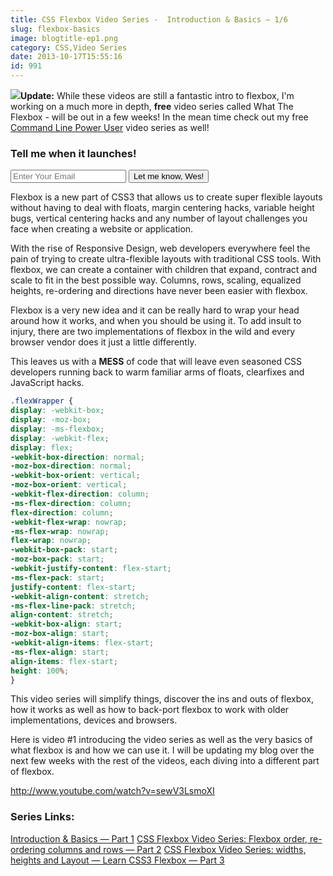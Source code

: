 ```yaml
---
title: CSS Flexbox Video Series -  Introduction & Basics — 1/6
slug: flexbox-basics
image: blogtitle-ep1.png
category: CSS,Video Series
date: 2013-10-17T15:55:16
id: 991
---
```


<img src="ss-2015-06-24-at-2.03.04-PM-300x201.png"  class="alignleft size-medium wp-image-3544" />**Update:** While these videos are still a fantastic intro to flexbox, I'm working on a much more in depth, **free** video series called What The Flexbox - will be out in a few weeks! In the mean time check out my free <a href="http://CommandLinePowerUser.com" target="_blank">Command Line Power User</a> video series as well!

<form class="sendy" action="http://bostype.com/sendy/subscribe" method="POST">
<h3>Tell me when it launches!</h3><input name="email" required="" type="email" placeholder="Enter Your Email" /><input name="list" type="hidden" value="Ct7zsQu3UIBOKuXcvE583Q" /><input name="boolean" type="hidden" value="true" />
<input type="submit" value="Let me know, Wes!" /></form>

Flexbox is a new part of CSS3 that allows us to create super flexible layouts without having to deal with floats, margin centering hacks, variable height bugs, vertical centering hacks and any number of layout challenges you face when creating a website or application.

With the rise of Responsive Design, web developers everywhere feel the pain of trying to create ultra-flexible layouts with traditional CSS tools. With flexbox, we can create a container with children that expand, contract and scale to fit in the best possible way. Columns, rows, scaling, equalized heights, re-ordering and directions have never been easier with flexbox.

Flexbox is a very new idea and it can be really hard to wrap your head around how it works, and when you should be using it. To add insult to injury, there are two implementations of flexbox in the wild and every browser vendor does it just a little differently.

This leaves us with a **MESS** of code that will leave even seasoned CSS developers running back to warm familiar arms of floats, clearfixes and JavaScript hacks.


```css
.flexWrapper {
display: -webkit-box;
display: -moz-box;
display: -ms-flexbox;
display: -webkit-flex;
display: flex;
-webkit-box-direction: normal;
-moz-box-direction: normal;
-webkit-box-orient: vertical;
-moz-box-orient: vertical;
-webkit-flex-direction: column;
-ms-flex-direction: column;
flex-direction: column;
-webkit-flex-wrap: nowrap;
-ms-flex-wrap: nowrap;
flex-wrap: nowrap;
-webkit-box-pack: start;
-moz-box-pack: start;
-webkit-justify-content: flex-start;
-ms-flex-pack: start;
justify-content: flex-start;
-webkit-align-content: stretch;
-ms-flex-line-pack: stretch;
align-content: stretch;
-webkit-box-align: start;
-moz-box-align: start;
-webkit-align-items: flex-start;
-ms-flex-align: start;
align-items: flex-start;
height: 100%;
}
```

This video series will simplify things, discover the ins and outs of flexbox, how it works as well as how to back-port flexbox to work with older implementations, devices and browsers.

Here is video #1 introducing the video series as well as the very basics of what flexbox is and how we can use it. I will be updating my blog over the next few weeks with the rest of the videos, each diving into a different part of flexbox.

http://www.youtube.com/watch?v=sewV3LsmoXI

<h3>Series Links:</h3>

<a href="http://wesbos.com/flexbox-basics/">Introduction & Basics — Part 1</a>
<a href="http://wesbos.com/css-flexbox-order-reordering-columns/">CSS Flexbox Video Series: Flexbox order, re-ordering columns and rows — Part 2</a>
<a href="http://wesbos.com/flexbox-widths-heights-and-layout-css/">CSS Flexbox Video Series: widths, heights and Layout — Learn CSS3 Flexbox — Part 3</a>